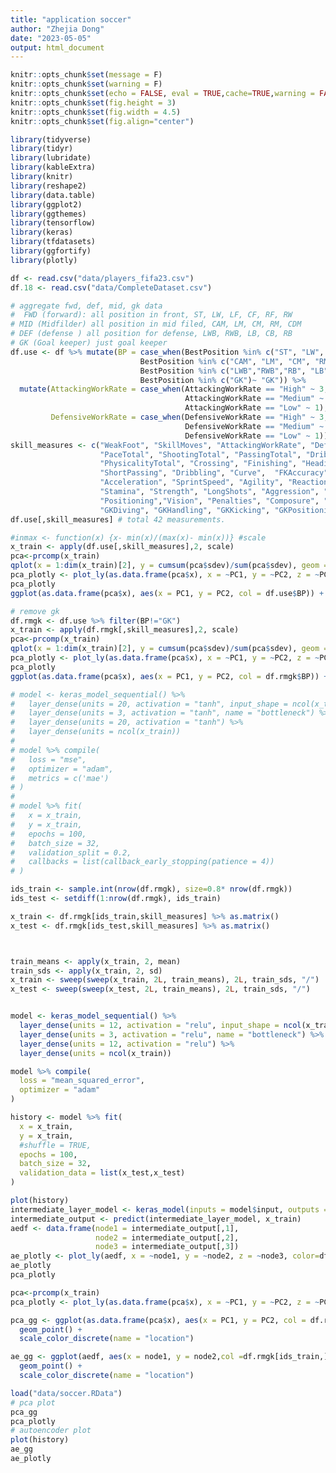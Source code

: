 ```yaml
---
title: "application soccer"
author: "Zhejia Dong"
date: "2023-05-05"
output: html_document
---
```


```r
knitr::opts_chunk$set(message = F)
knitr::opts_chunk$set(warning = F)
knitr::opts_chunk$set(echo = FALSE, eval = TRUE,cache=TRUE,warning = FALSE,message = FALSE)
knitr::opts_chunk$set(fig.height = 3)
knitr::opts_chunk$set(fig.width = 4.5)
knitr::opts_chunk$set(fig.align="center")
```

```r
library(tidyverse)
library(tidyr)
library(lubridate)
library(kableExtra)
library(knitr)
library(reshape2)
library(data.table)
library(ggplot2)
library(ggthemes)
library(tensorflow)
library(keras)
library(tfdatasets)
library(ggfortify)
library(plotly)
```

```r
df <- read.csv("data/players_fifa23.csv")
df.18 <- read.csv("data/CompleteDataset.csv")
```


```r
# aggregate fwd, def, mid, gk data
#  FWD (forward): all position in front, ST, LW, LF, CF, RF, RW
# MID (Midfilder) all position in mid filed, CAM, LM, CM, RM, CDM
# DEF (defense ) all position for defense, LWB, RWB, LB, CB, RB
# GK (Goal keeper) just goal keeper
df.use <- df %>% mutate(BP = case_when(BestPosition %in% c("ST", "LW", "RW", "LF", "CF", "RF")~ "FWD",
                             BestPosition %in% c("CAM", "LM", "CM", "RM", "CDM")~ "MID",
                             BestPosition %in% c("LWB","RWB","RB", "LB", "CB")~ "DEF",
                             BestPosition %in% c("GK")~ "GK")) %>%
  mutate(AttackingWorkRate = case_when(AttackingWorkRate == "High" ~ 3,
                                       AttackingWorkRate == "Medium" ~ 2,
                                       AttackingWorkRate == "Low" ~ 1),
         DefensiveWorkRate = case_when(DefensiveWorkRate == "High" ~ 3,
                                       DefensiveWorkRate == "Medium" ~ 2,
                                       DefensiveWorkRate == "Low" ~ 1))
skill_measures <- c("WeakFoot", "SkillMoves", "AttackingWorkRate", "DefensiveWorkRate",
                    "PaceTotal", "ShootingTotal", "PassingTotal", "DribblingTotal","DefendingTotal",
                    "PhysicalityTotal", "Crossing", "Finishing", "HeadingAccuracy",
                    "ShortPassing", "Dribbling", "Curve",  "FKAccuracy", "BallControl",
                    "Acceleration", "SprintSpeed", "Agility", "Reactions", "Balance", "ShotPower", "Jumping",
                    "Stamina", "Strength", "LongShots", "Aggression", "Interceptions",
                    "Positioning","Vision", "Penalties", "Composure", "Marking", "StandingTackle", "SlidingTackle",
                    "GKDiving", "GKHandling", "GKKicking", "GKPositioning", "GKReflexes")
df.use[,skill_measures] # total 42 measurements.

```


```r
#inmax <- function(x) {x- min(x)/(max(x)- min(x))} #scale
x_train <- apply(df.use[,skill_measures],2, scale)
pca<-prcomp(x_train)
qplot(x = 1:dim(x_train)[2], y = cumsum(pca$sdev)/sum(pca$sdev), geom = "line")
pca_plotly <- plot_ly(as.data.frame(pca$x), x = ~PC1, y = ~PC2, z = ~PC3, color = ~df.use$BP) %>% add_markers()
pca_plotly
ggplot(as.data.frame(pca$x), aes(x = PC1, y = PC2, col = df.use$BP)) + geom_point()

# remove gk
df.rmgk <- df.use %>% filter(BP!="GK")
x_train <- apply(df.rmgk[,skill_measures],2, scale)
pca<-prcomp(x_train)
qplot(x = 1:dim(x_train)[2], y = cumsum(pca$sdev)/sum(pca$sdev), geom = "line")
pca_plotly <- plot_ly(as.data.frame(pca$x), x = ~PC1, y = ~PC2, z = ~PC3, color = ~df.rmgk$BP) %>% add_markers()
pca_plotly
ggplot(as.data.frame(pca$x), aes(x = PC1, y = PC2, col = df.rmgk$BP)) + geom_point()

```


```r
# model <- keras_model_sequential() %>%
#   layer_dense(units = 20, activation = "tanh", input_shape = ncol(x_train)) %>%
#   layer_dense(units = 3, activation = "tanh", name = "bottleneck") %>%
#   layer_dense(units = 20, activation = "tanh") %>%
#   layer_dense(units = ncol(x_train))
# 
# model %>% compile(
#   loss = "mse",
#   optimizer = "adam",
#   metrics = c('mae')
# )
# 
# model %>% fit(
#   x = x_train,
#   y = x_train,
#   epochs = 100,
#   batch_size = 32,
#   validation_split = 0.2,
#   callbacks = list(callback_early_stopping(patience = 4))
# )

ids_train <- sample.int(nrow(df.rmgk), size=0.8* nrow(df.rmgk))
ids_test <- setdiff(1:nrow(df.rmgk), ids_train)

x_train <- df.rmgk[ids_train,skill_measures] %>% as.matrix()
x_test <- df.rmgk[ids_test,skill_measures] %>% as.matrix()



train_means <- apply(x_train, 2, mean)
train_sds <- apply(x_train, 2, sd)
x_train <- sweep(sweep(x_train, 2L, train_means), 2L, train_sds, "/")
x_test <- sweep(sweep(x_test, 2L, train_means), 2L, train_sds, "/")


model <- keras_model_sequential() %>%
  layer_dense(units = 12, activation = "relu", input_shape = ncol(x_train)) %>%
  layer_dense(units = 3, activation = "relu", name = "bottleneck") %>%
  layer_dense(units = 12, activation = "relu") %>%
  layer_dense(units = ncol(x_train))

model %>% compile(
  loss = "mean_squared_error", 
  optimizer = "adam"
)

history <- model %>% fit(
  x = x_train,
  y = x_train,
  #shuffle = TRUE,
  epochs = 100,
  batch_size = 32,
  validation_data = list(x_test,x_test)
)

plot(history)
intermediate_layer_model <- keras_model(inputs = model$input, outputs =  get_layer(model, "bottleneck")$output)
intermediate_output <- predict(intermediate_layer_model, x_train)
aedf <- data.frame(node1 = intermediate_output[,1],
                   node2 = intermediate_output[,2],
                   node3 = intermediate_output[,3])
ae_plotly <- plot_ly(aedf, x = ~node1, y = ~node2, z = ~node3, color=df.rmgk[ids_train,]$BP) %>% add_markers()
ae_plotly
pca_plotly

pca<-prcomp(x_train)
pca_plotly <- plot_ly(as.data.frame(pca$x), x = ~PC1, y = ~PC2, z = ~PC3, color = ~df.rmgk[ids_train,]$BP) %>% add_markers()

pca_gg <- ggplot(as.data.frame(pca$x), aes(x = PC1, y = PC2, col = df.rmgk[ids_train,]$BP)) + 
  geom_point() +
  scale_color_discrete(name = "location")

ae_gg <- ggplot(aedf, aes(x = node1, y = node2,col =df.rmgk[ids_train,]$BP)) + 
  geom_point() + 
  scale_color_discrete(name = "location")

```

```r
load("data/soccer.RData")
# pca plot
pca_gg
pca_plotly
# autoencoder plot
plot(history)
ae_gg
ae_plotly
```


